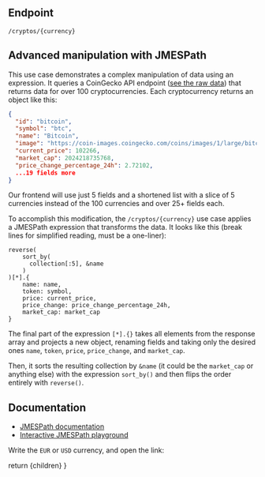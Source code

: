 
## Endpoint
```http
/cryptos/{currency}
```

## Advanced manipulation with JMESPath
This use case demonstrates a complex manipulation of data using an expression. It queries a CoinGecko API endpoint ([see the raw data](https://api.coingecko.com/api/v3/coins/markets?vs_currency=EUR&order=market_cap_desc&per_page=100&page=1&sparkline=false)) that returns data for over 100 cryptocurrencies. Each cryptocurrency returns an object like this:

```json
{
  "id": "bitcoin",
  "symbol": "btc",
  "name": "Bitcoin",
  "image": "https://coin-images.coingecko.com/coins/images/1/large/bitcoin.png?1696501400",
  "current_price": 102266,
  "market_cap": 2024218735768,
  "price_change_percentage_24h": 2.72102,
  ...19 fields more
}
```

Our frontend will use just 5 fields and a shortened list with a slice of 5 currencies instead of the 100 currencies and over 25+ fields each.

To accomplish this modification, the `/cryptos/{currency}` use case applies a JMESPath expression that transforms the data. It looks like this (break lines for simplified reading, must be a one-liner):

```jmespath
reverse(
    sort_by(
      collection[:5], &name
    )
)[*].{
    name: name,
    token: symbol,
    price: current_price,
    price_change: price_change_percentage_24h,
    market_cap: market_cap
}
```

The final part of the expression `[*].{}` takes all elements from the response array and projects a new object, renaming fields and taking only the desired ones  `name`, `token`, `price`, `price_change`, and `market_cap`.

Then, it sorts the resulting collection by `&name` (it could be the `market_cap` or anything else) with the expression `sort_by()` and then flips the order entirely with `reverse()`.

## Documentation
- [JMESPath documentation](https://www.krakend.io/docs/enterprise/endpoints/jmespath/)
- [Interactive JMESPath playground](https://play.jmespath.org/)

Write the `EUR` or `USD` currency, and open the link:
<URLInputBox endpoint="http://localhost:8080/cryptos/" placeholder="currency" />


  return <MdxLayout>{children}</MdxLayout>
}
